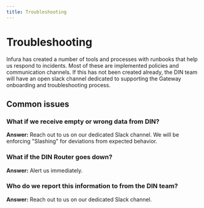 ```yaml
---
title: Troubleshooting
---
```


# Troubleshooting

Infura has created a number of tools and processes with runbooks that help us respond to incidents. Most of these are implemented policies and communication channels. If this has not been created already, the DIN team will have an open slack channel dedicated to supporting the Gateway onboarding and troubleshooting process.

## Common issues

### What if we receive empty or wrong data from DIN?
**Answer:** Reach out to us on our dedicated Slack channel. We will be enforcing "Slashing" for deviations from expected behavior.

### What if the DIN Router goes down?
**Answer:** Alert us immediately.

### Who do we report this information to from the DIN team?
**Answer:** Reach out to us on our dedicated Slack channel.